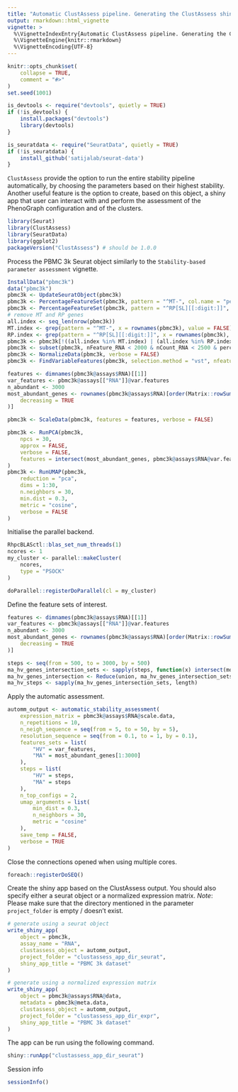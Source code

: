 ```yaml
---
title: "Automatic ClustAssess pipeline. Generating the ClustAssess shiny-app"
output: rmarkdown::html_vignette
vignette: >
  %\VignetteIndexEntry{Automatic ClustAssess pipeline. Generating the ClustAssess shiny-app}
  %\VignetteEngine{knitr::rmarkdown}
  %\VignetteEncoding{UTF-8}
---
```


```r
knitr::opts_chunk$set(
    collapse = TRUE,
    comment = "#>"
)
set.seed(1001)
```

```r
is_devtools <- require("devtools", quietly = TRUE)
if (!is_devtools) {
    install.packages("devtools")
    library(devtools)
}

is_seuratdata <- require("SeuratData", quietly = TRUE)
if (!is_seuratdata) {
    install_github('satijalab/seurat-data')
}
```

`ClustAssess` provide the option to run the entire stability pipeline automatically, by choosing the parameters based on their highest stability.
Another useful feature is the option to create, based on this object, a shiny app that user can interact with and perform the assessment of the PhenoGraph configuration and of the clusters.

```r
library(Seurat)
library(ClustAssess)
library(SeuratData)
library(ggplot2)
packageVersion("ClustAssess") # should be 1.0.0
```

Process the PBMC 3k Seurat object similarly to the `Stability-based parameter assessment` vignette.

```r
InstallData("pbmc3k")
data("pbmc3k")
pbmc3k <- UpdateSeuratObject(pbmc3k)
pbmc3k <- PercentageFeatureSet(pbmc3k, pattern = "^MT-", col.name = "percent.mito")
pbmc3k <- PercentageFeatureSet(pbmc3k, pattern = "^RP[SL][[:digit:]]", col.name = "percent.rp")
# remove MT and RP genes
all.index <- seq_len(nrow(pbmc3k))
MT.index <- grep(pattern = "^MT-", x = rownames(pbmc3k), value = FALSE)
RP.index <- grep(pattern = "^RP[SL][[:digit:]]", x = rownames(pbmc3k), value = FALSE)
pbmc3k <- pbmc3k[!((all.index %in% MT.index) | (all.index %in% RP.index)), ]
pbmc3k <- subset(pbmc3k, nFeature_RNA < 2000 & nCount_RNA < 2500 & percent.mito < 7 & percent.rp > 7)
pbmc3k <- NormalizeData(pbmc3k, verbose = FALSE)
pbmc3k <- FindVariableFeatures(pbmc3k, selection.method = "vst", nfeatures = 3000, verbose = FALSE)

features <- dimnames(pbmc3k@assays$RNA)[[1]]
var_features <- pbmc3k@assays[["RNA"]]@var.features
n_abundant <- 3000
most_abundant_genes <- rownames(pbmc3k@assays$RNA)[order(Matrix::rowSums(pbmc3k@assays$RNA),
    decreasing = TRUE
)]

pbmc3k <- ScaleData(pbmc3k, features = features, verbose = FALSE)

pbmc3k <- RunPCA(pbmc3k,
    npcs = 30,
    approx = FALSE,
    verbose = FALSE,
    features = intersect(most_abundant_genes, pbmc3k@assays$RNA@var.features)
)
pbmc3k <- RunUMAP(pbmc3k,
    reduction = "pca",
    dims = 1:30,
    n.neighbors = 30,
    min.dist = 0.3,
    metric = "cosine",
    verbose = FALSE
)
```

Initialise the parallel backend.

```r
RhpcBLASctl::blas_set_num_threads(1)
ncores <- 1
my_cluster <- parallel::makeCluster(
    ncores,
    type = "PSOCK"
)

doParallel::registerDoParallel(cl = my_cluster)
```

Define the feature sets of interest.

```r
features <- dimnames(pbmc3k@assays$RNA)[[1]]
var_features <- pbmc3k@assays[["RNA"]]@var.features
n_abundant <- 3000
most_abundant_genes <- rownames(pbmc3k@assays$RNA)[order(Matrix::rowSums(pbmc3k@assays$RNA),
    decreasing = TRUE
)]

steps <- seq(from = 500, to = 3000, by = 500)
ma_hv_genes_intersection_sets <- sapply(steps, function(x) intersect(most_abundant_genes[1:x], var_features[1:x]))
ma_hv_genes_intersection <- Reduce(union, ma_hv_genes_intersection_sets)
ma_hv_steps <- sapply(ma_hv_genes_intersection_sets, length)
```

Apply the automatic assessment.

```r
automm_output <- automatic_stability_assessment(
    expression_matrix = pbmc3k@assays$RNA@scale.data,
    n_repetitions = 10,
    n_neigh_sequence = seq(from = 5, to = 50, by = 5),
    resolution_sequence = seq(from = 0.1, to = 1, by = 0.1),
    features_sets = list(
        "HV" = var_features,
        "MA" = most_abundant_genes[1:3000]
    ),
    steps = list(
        "HV" = steps,
        "MA" = steps
    ),
    n_top_configs = 2,
    umap_arguments = list(
        min_dist = 0.3,
        n_neighbors = 30,
        metric = "cosine"
    ),
    save_temp = FALSE,
    verbose = TRUE
)
```

Close the connections opened when using multiple cores.
```r
foreach::registerDoSEQ()
```

Create the shiny app based on the ClustAssess output. You should also specify either a seurat object or a normalized expression matrix.
*Note*: Please make sure that the directory mentioned in the parameter `project_folder` is empty / doesn't exist.
```r
# generate using a seurat object
write_shiny_app(
    object = pbmc3k,
    assay_name = "RNA",
    clustassess_object = automm_output,
    project_folder = "clustassess_app_dir_seurat",
    shiny_app_title = "PBMC 3k dataset"
)

# generate using a normalized expression matrix
write_shiny_app(
    object = pbmc3k@assays$RNA@data,
    metadata = pbmc3k@meta.data,
    clustassess_object = automm_output,
    project_folder = "clustassess_app_dir_expr",
    shiny_app_title = "PBMC 3k dataset"
)
```

The app can be run using the following command.

```r
shiny::runApp("clustassess_app_dir_seurat")
```

Session info
```r
sessionInfo()
```